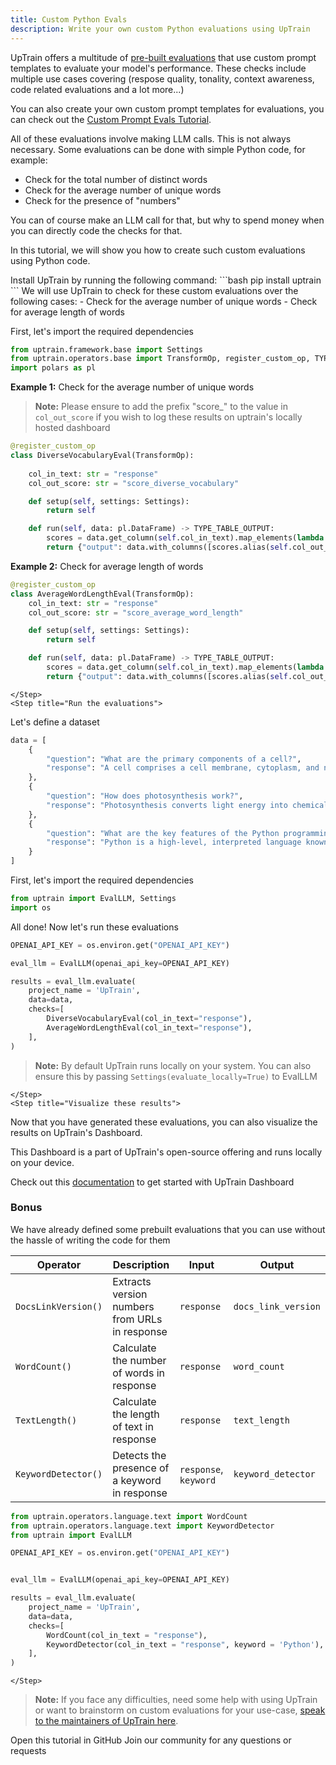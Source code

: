 ```yaml
---
title: Custom Python Evals
description: Write your own custom Python evaluations using UpTrain
---
```


UpTrain offers a multitude of [pre-built evaluations](https://docs.uptrain.ai/predefined-evaluations/overview) that use custom prompt templates to evaluate your model's performance.
These checks include multiple use cases covering (respose quality, tonality, context awareness, code related evaluations and a lot more...)

You can also create your own custom prompt templates for evaluations, you can check out the [Custom Prompt Evals Tutorial](https://github.com/uptrain-ai/uptrain/blob/main/examples/checks/custom/custom_prompt_evals.ipynb). 

All of these evaluations involve making LLM calls. This is not always necessary. Some evaluations can be done with simple Python code, for example: 
- Check for the total number of distinct words
- Check for the average number of unique words
- Check for the presence of "numbers"

You can of course make an LLM call for that, but why to spend money when you can directly code the checks for that.

In this tutorial, we will show you how to create such custom evaluations using Python code.


<Steps> 
    <Step title="Install UpTrain">
Install UpTrain by running the following command:
```bash
pip install uptrain
```
    </Step>
    <Step title="Define the custom evaluation">
We will use UpTrain to check for these custom evaluations over the following cases:
- Check for the average number of unique words
- Check for average length of words

First, let's import the required dependencies

```python
from uptrain.framework.base import Settings
from uptrain.operators.base import TransformOp, register_custom_op, TYPE_TABLE_OUTPUT
import polars as pl
```

**Example 1:** Check for the average number of unique words

> **Note:** Please ensure to add the prefix "score_" to the value in `col_out_score` if you wish to log these results on uptrain's locally hosted dashboard


```python
@register_custom_op
class DiverseVocabularyEval(TransformOp):
    
    col_in_text: str = "response"
    col_out_score: str = "score_diverse_vocabulary"

    def setup(self, settings: Settings):
        return self

    def run(self, data: pl.DataFrame) -> TYPE_TABLE_OUTPUT:
        scores = data.get_column(self.col_in_text).map_elements(lambda s : round(len(set(s.split())) / len(s.split()), 2))
        return {"output": data.with_columns([scores.alias(self.col_out_score)])}
```

**Example 2:** Check for average length of words


```python
@register_custom_op
class AverageWordLengthEval(TransformOp):
    col_in_text: str = "response"
    col_out_score: str = "score_average_word_length"

    def setup(self, settings: Settings):
        return self

    def run(self, data: pl.DataFrame) -> TYPE_TABLE_OUTPUT:
        scores = data.get_column(self.col_in_text).map_elements(lambda s : round(sum(map(lambda word: len(word), s.split())) / len(s.split()), 2))
        return {"output": data.with_columns([scores.alias(self.col_out_score)])}
```
    </Step>
    <Step title="Run the evaluations">
Let's define a dataset

```python
data = [
    {
        "question": "What are the primary components of a cell?",
        "response": "A cell comprises a cell membrane, cytoplasm, and nucleus. The cell membrane regulates substance passage, the cytoplasm contains organelles, and the nucleus houses genetic material."
    },
    {
        "question": "How does photosynthesis work?",
        "response": "Photosynthesis converts light energy into chemical energy in plants, algae, and some bacteria. Chlorophyll absorbs sunlight, synthesizing glucose from carbon dioxide and water, with oxygen released as a byproduct."
    },
    {
        "question": "What are the key features of the Python programming language?",
        "response": "Python is a high-level, interpreted language known for readability. It supports object-oriented, imperative, and functional programming with a large standard library, dynamic typing, and automatic memory management."
    }
]
```

First, let's import the required dependencies


```python
from uptrain import EvalLLM, Settings
import os
```

All done! Now let's run these evaluations


```python
OPENAI_API_KEY = os.environ.get("OPENAI_API_KEY")

eval_llm = EvalLLM(openai_api_key=OPENAI_API_KEY)

results = eval_llm.evaluate(
    project_name = 'UpTrain',
    data=data,
    checks=[
        DiverseVocabularyEval(col_in_text="response"),
        AverageWordLengthEval(col_in_text="response"), 
    ],
)
```

> **Note:** By default UpTrain runs locally on your system. You can also ensure this by passing `Settings(evaluate_locally=True)` to EvalLLM

    </Step>
    <Step title="Visualize these results">
Now that you have generated these evaluations, you can also visualize the results on UpTrain's Dashboard.

This Dashboard is a part of UpTrain's open-source offering and runs locally on your device. 

Check out this [documentation](https://docs.uptrain.ai/dashboard/getting_started) to get started with UpTrain Dashboard

### Bonus

We have already defined some prebuilt evaluations that you can use without the hassle of writing the code for them

|Operator|Description|Input|Output|
|--|--|--|--|
|`DocsLinkVersion()`| Extracts version numbers from URLs in response|`response`|`docs_link_version`|
|`WordCount()`| Calculate the number of words in response|`response`|`word_count`|
|`TextLength()`| Calculate the length of text in response|`response`|`text_length`|
|`KeywordDetector()`| Detects the presence of a keyword in response|`response`, `keyword`|`keyword_detector`|


```python
from uptrain.operators.language.text import WordCount
from uptrain.operators.language.text import KeywordDetector
from uptrain import EvalLLM

OPENAI_API_KEY = os.environ.get("OPENAI_API_KEY")


eval_llm = EvalLLM(openai_api_key=OPENAI_API_KEY)

results = eval_llm.evaluate(
    project_name = 'UpTrain',
    data=data,
    checks=[
        WordCount(col_in_text = "response"),
        KeywordDetector(col_in_text = "response", keyword = 'Python'), 
    ],
)
```
    </Step>
</Steps>

> **Note:**  If you face any difficulties, need some help with using UpTrain or want to brainstorm on custom evaluations for your use-case, [speak to the maintainers of UpTrain here](https://calendly.com/uptrain-sourabh/30min).
 
<CardGroup cols={2}>
  <Card
    title="Tutorial"
    href="https://colab.research.google.com/github/uptrain-ai/uptrain/blob/main/examples/checks/custom/custom_evals.ipynb"
    icon="github"
    color="#808080"
  >
    Open this tutorial in GitHub
  </Card>
  <Card
    title="Have Questions?"
    href="https://join.slack.com/t/uptraincommunity/shared_invite/zt-1yih3aojn-CEoR_gAh6PDSknhFmuaJeg"
    icon="slack"
    color="#808080"
  >
    Join our community for any questions or requests
  </Card>
</CardGroup>